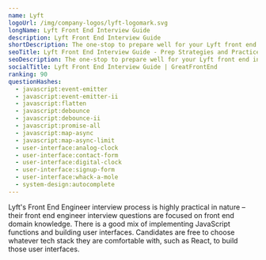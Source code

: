 ```yaml
---
name: Lyft
logoUrl: /img/company-logos/lyft-logomark.svg
longName: Lyft Front End Interview Guide
description: Lyft Front End Interview Guide
shortDescription: The one-stop to prepare well for your Lyft front end interviews
seoTitle: Lyft Front End Interview Guide - Prep Strategies and Practice Questions
seoDescription: The one-stop to prepare well for your Lyft front end interviews. Discover insider tips, optimal prep strategies, and practice questions known to be tested.
socialTitle: Lyft Front End Interview Guide | GreatFrontEnd
ranking: 90
questionHashes:
  - javascript:event-emitter
  - javascript:event-emitter-ii
  - javascript:flatten
  - javascript:debounce
  - javascript:debounce-ii
  - javascript:promise-all
  - javascript:map-async
  - javascript:map-async-limit
  - user-interface:analog-clock
  - user-interface:contact-form
  - user-interface:digital-clock
  - user-interface:signup-form
  - user-interface:whack-a-mole
  - system-design:autocomplete
---
```


Lyft's Front End Engineer interview process is highly practical in nature – their front end engineer interview questions are focused on front end domain knowledge. There is a good mix of implementing JavaScript functions and building user interfaces. Candidates are free to choose whatever tech stack they are comfortable with, such as React, to build those user interfaces.
